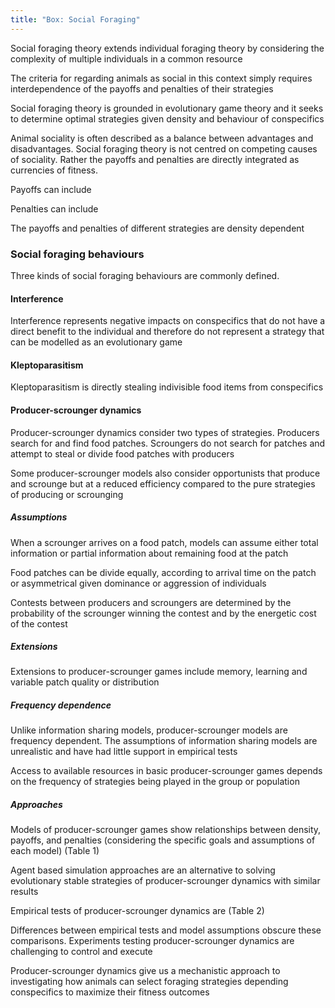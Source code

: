 ```yaml
---
title: "Box: Social Foraging"
---
```


<!--
Social foraging box:
Broad introduction that overviews how social foraging extends individual foraging
and why this is necessary

Types of social foraging behaviours: interference, kleptoparasitism, p-s

Types of relationships: altruism etc

Types of models: information sharing, p-s, simulations, ESS, etc

-->


Social foraging theory extends individual foraging theory by considering
the complexity of multiple individuals in a common resource

The criteria for regarding animals as social in this context simply
requires interdependence of the payoffs and penalties of their strategies

Social foraging theory is grounded in evolutionary game theory and it seeks to 
determine optimal strategies given density and behaviour of conspecifics

Animal sociality is often described as a balance between advantages and disadvantages. 
Social foraging theory is not centred on competing causes of sociality. Rather
the payoffs and penalties are directly integrated as currencies of fitness. 

Payoffs can include

Penalties can include

The payoffs and penalties of different strategies are density dependent

### Social foraging behaviours 

Three kinds of social foraging behaviours are commonly defined.  

#### Interference

Interference represents negative impacts on conspecifics that do not
have a direct benefit to the individual and therefore do not represent 
a strategy that can be modelled as an evolutionary game

#### Kleptoparasitism
Kleptoparasitism is directly stealing indivisible food items from conspecifics


#### Producer-scrounger dynamics
Producer-scrounger dynamics consider two types of strategies. Producers search
for and find food patches. Scroungers do not search for patches and attempt
to steal or divide food patches with producers

Some producer-scrounger models also consider opportunists that produce and 
scrounge but at a reduced efficiency compared to the pure strategies of 
producing or scrounging

##### Assumptions

When a scrounger arrives on a food patch, models can assume either 
total information or partial information about remaining food at the patch

Food patches can be divide equally, according to arrival time on the patch 
or asymmetrical given dominance or aggression of individuals

Contests between producers and scroungers are determined by the probability 
of the scrounger winning the contest and by the energetic cost of the contest

##### Extensions

Extensions to producer-scrounger games include memory, learning and variable
patch quality or distribution 
<!-- distribution https://pubmed.ncbi.nlm.nih.gov/19501599/ -->


##### Frequency dependence

Unlike information sharing models, producer-scrounger models are 
frequency dependent. The assumptions of information sharing models are 
unrealistic and have had little support in empirical tests

Access to available resources in basic producer-scrounger games depends on 
the frequency of strategies being played in the group or population

<!--At low density, scrounging is disfavored
due to low overall number of producers. At high density, scrounging becomes more
favorable given more opportunities to scrounge from producers. The inverse
is true for producers where high density is disfavored given lower available
empty patches in the environment. 
-->

##### Approaches
<!-- optimization methods --> 
Models of producer-scrounger games show relationships between density, 
payoffs, and penalties (considering the specific goals and assumptions of 
each model) (Table 1)

Agent based simulation approaches are an alternative to solving evolutionary
stable strategies of producer-scrounger dynamics with similar results

Empirical tests of producer-scrounger dynamics are (Table 2)
<!-- diverse and support models or not diverse and somewhat disagree.. 
body size https://link.springer.com/article/10.1007/s12080-018-0375-2
-->

Differences between empirical tests and model assumptions obscure these comparisons.
Experiments testing producer-scrounger dynamics are challenging to 
control and execute

Producer-scrounger dynamics give us a mechanistic approach to investigating
how animals can select foraging strategies depending conspecifics to maximize 
their fitness outcomes
